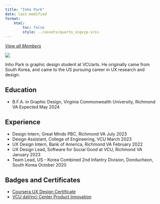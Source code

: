 ---
title: "Inho Park"
date: last-modified
format:
    html:
        toc: false
        style: ../assets/quarto_ssgvip.scss
---
<a id="goback-btn" href="./index.html">
<i class="bi bi-arrow-left-circle">
View all Members
</i>
</a>

::: {.profile-wrap}

::: {.profile-bio}

::: {.profile-pic-frame}

::: {.profile-pic}

![](../assets/parki2.png)

:::

:::


Inho Park is graphic design student at VCUarts. He originally came from South Korea, and came to the US pursuing career in UX research and design.

## Education

* <span class='item'>B.F.A. in Graphic Design, Virginia Commonwealth University, Richmond VA <span class='date'>Expected May 2024</span></span>

## Experience

* <span class='item'>Design Intern, Great Minds PBC, Richmond VA <span class='date'>July 2023</span></span>
* <span class='item'>Design Assistant, College of Engineering, VCU <span class='date'>March 2023</span></span>
* <span class='item'>UX Design Intern, Bank of America, Richmond VA <span class='date'>February 2022</span></span>
* <span class='item'>UX Design Lead, Software for Social Good at VCU, Richmond VA <span class='date'>January 2023</span></span>
* <span class='item'>Team Lead, US - Korea Combined 2nd Infantry Division, Donducheon, South Korea <span class='date'>October 2020</span></span>

## Badges and Certificates

* <span class='item'>[Coursera UX Design Certificate]()</span>
* <span class='item'>[VCU daVinci Center Product Innovation]()</span>


:::
                   
:::

